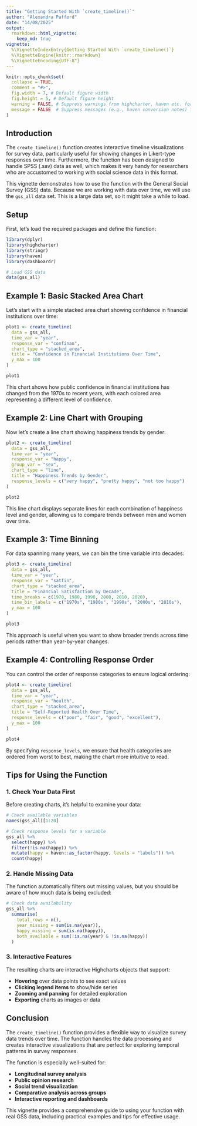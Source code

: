 ```yaml
---
title: "Getting Started With `create_timeline()`"
author: "Alexandra Pafford"
date: "14/08/2025"
output:
  rmarkdown::html_vignette:
    keep_md: true
vignette:
  %\VignetteIndexEntry{Getting Started With `create_timeline()`}
  %\VignetteEngine{knitr::rmarkdown}
  %\VignetteEncoding{UTF-8"}
---
```


```r
knitr::opts_chunk$set(
  collapse = TRUE,
  comment = "#>",
  fig.width = 7, # Default figure width
  fig.height = 5, # Default figure height
  warning = FALSE, # Suppress warnings from highcharter, haven etc. for cleaner output
  message = FALSE  # Suppress messages (e.g., haven conversion notes) for cleaner output
)
```

## Introduction

The `create_timeline()` function creates interactive timeline visualizations for survey data, particularly useful for showing changes in Likert-type responses over time. Furthermore, the function has been designed to handle SPSS (.sav) data as well, which makes it very handy for researchers who are accustomed to working with social science data in this format.

This vignette demonstrates how to use the function with the General Social Survey (GSS) data. Because we are working with data over time, we will use the `gss_all` data set. This is a large data set, so it might take a while to load.

## Setup

First, let's load the required packages and define the function:

```r
library(dplyr)
library(highcharter)
library(stringr)
library(haven)
library(dashboardr)

# Load GSS data
data(gss_all)
```

## Example 1: Basic Stacked Area Chart

Let's start with a simple stacked area chart showing confidence in financial institutions over time:

```r
plot1 <- create_timeline(
  data = gss_all,
  time_var = "year",
  response_var = "confinan",
  chart_type = "stacked_area",
  title = "Confidence in Financial Institutions Over Time",
  y_max = 100
)

plot1
```

This chart shows how public confidence in financial institutions has changed from the 1970s to recent years, with each colored area representing a different level of confidence.

## Example 2: Line Chart with Grouping

Now let's create a line chart showing happiness trends by gender:

```r
plot2 <- create_timeline(
  data = gss_all,
  time_var = "year",
  response_var = "happy",
  group_var = "sex",
  chart_type = "line",
  title = "Happiness Trends by Gender",
  response_levels = c("very happy", "pretty happy", "not too happy")
)

plot2
```

This line chart displays separate lines for each combination of happiness level and gender, allowing us to compare trends between men and women over time.

## Example 3: Time Binning

For data spanning many years, we can bin the time variable into decades:

```r
plot3 <- create_timeline(
  data = gss_all,
  time_var = "year",
  response_var = "satfin",
  chart_type = "stacked_area",
  title = "Financial Satisfaction by Decade",
  time_breaks = c(1970, 1980, 1990, 2000, 2010, 2020),
  time_bin_labels = c("1970s", "1980s", "1990s", "2000s", "2010s"),
  y_max = 100
)

plot3
```

This approach is useful when you want to show broader trends across time periods rather than year-by-year changes.

## Example 4: Controlling Response Order

You can control the order of response categories to ensure logical ordering:

```r
plot4 <- create_timeline(
  data = gss_all,
  time_var = "year",
  response_var = "health",
  chart_type = "stacked_area",
  title = "Self-Reported Health Over Time",
  response_levels = c("poor", "fair", "good", "excellent"),
  y_max = 100
)

plot4
```

By specifying `response_levels`, we ensure that health categories are ordered from worst to best, making the chart more intuitive to read.

## Tips for Using the Function

### 1. Check Your Data First

Before creating charts, it's helpful to examine your data:

```r
# Check available variables
names(gss_all)[1:20]

# Check response levels for a variable
gss_all %>%
  select(happy) %>%
  filter(!is.na(happy)) %>%
  mutate(happy = haven::as_factor(happy, levels = "labels")) %>%
  count(happy)
```

### 2. Handle Missing Data

The function automatically filters out missing values, but you should be aware of how much data is being excluded:

```r
# Check data availability
gss_all %>%
  summarise(
    total_rows = n(),
    year_missing = sum(is.na(year)),
    happy_missing = sum(is.na(happy)),
    both_available = sum(!is.na(year) & !is.na(happy))
  )
```

### 3. Interactive Features

The resulting charts are interactive Highcharts objects that support:

- **Hovering** over data points to see exact values
- **Clicking legend items** to show/hide series
- **Zooming and panning** for detailed exploration
- **Exporting** charts as images or data

## Conclusion

The `create_timeline()` function provides a flexible way to visualize survey data trends over time. The function handles the data processing and creates interactive visualizations that are perfect for exploring temporal patterns in survey responses.

The function is especially well-suited for:

- **Longitudinal survey analysis**
- **Public opinion research**
- **Social trend visualization**
- **Comparative analysis across groups**
- **Interactive reporting and dashboards**

This vignette provides a comprehensive guide to using your function with real GSS data, including practical examples and tips for effective usage.
